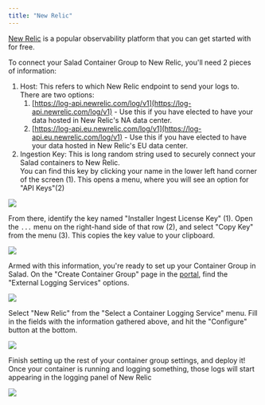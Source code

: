 ```yaml
---
title: "New Relic"
---
```


[New Relic](https://newrelic.com/) is a popular observability platform that you can get started with for free.

To connect your Salad Container Group to New Relic, you'll need 2 pieces of information:

1. Host: This refers to which New Relic endpoint to send your logs to. There are two options:
   1. [https://log-api.newrelic.com/log/v1](https://log-api.newrelic.com/log/v1) - Use this if you have elected to have your data hosted in New Relic's NA data center.
   2. [https://log-api.eu.newrelic.com/log/v1](https://log-api.eu.newrelic.com/log/v1) - Use this if you have elected to have your data hosted in New Relic's EU data center.
2. Ingestion Key: This is long random string used to securely connect your Salad containers to New Relic.  
   You can find this key by clicking your name in the lower left hand corner of the screen (1). This opens a menu, where you will see an option for "API Keys"(2)

<img src="container-engine/images/afefcb5-image.png"/>

From there, identify the key named "Installer Ingest License Key" (1). Open the `...` menu on the right-hand side of that row (2), and select "Copy Key" from the menu (3). This copies the key value to your clipboard.

<img src="container-engine/images/25a68b6-image.png"/>


Armed with this information, you're ready to set up your Container Group in Salad. On the "Create Container Group" page in the [portal](https://portal.salad.com), find the "External Logging Services" options.

<img src="container-engine/images/3772ffc-image.png"/>

Select "New Relic" from the "Select a Container Logging Service" menu. Fill in the fields with the information gathered above, and hit the "Configure" button at the bottom.

<img src="container-engine/images/a023a46-image.png"/>

Finish setting up the rest of your container group settings, and deploy it! Once your container is running and logging something, those logs will start appearing in the logging panel of New Relic

<img src="container-engine/images/ea8a40e-image.png"/>
